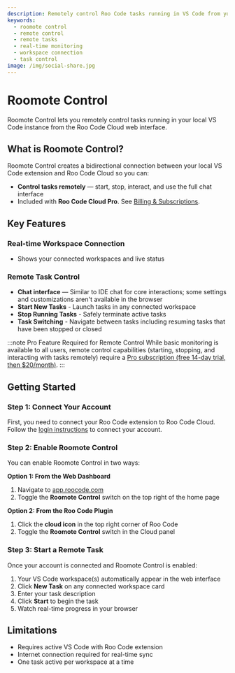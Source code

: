 ```yaml
---
description: Remotely control Roo Code tasks running in VS Code from your browser. Monitoring is provided by Task Sync.
keywords:
  - roomote control
  - remote control
  - remote tasks
  - real-time monitoring
  - workspace connection
  - task control
image: /img/social-share.jpg
---
```



# Roomote Control

Roomote Control lets you remotely control tasks running in your local VS Code instance from the Roo Code Cloud web interface.

## What is Roomote Control?

Roomote Control creates a bidirectional connection between your local VS Code extension and Roo Code Cloud so you can:

- **Control tasks remotely** — start, stop, interact, and use the full chat interface
- Included with **Roo Code Cloud Pro**. See [Billing & Subscriptions](/roo-code-cloud/billing-subscriptions#pro-plan-20month).

## Key Features

### Real-time Workspace Connection

- Shows your connected workspaces and live status


### Remote Task Control

- **Chat interface** — Similar to IDE chat for core interactions; some settings and customizations aren't available in the browser
- **Start New Tasks** - Launch tasks in any connected workspace
- **Stop Running Tasks** - Safely terminate active tasks
- **Task Switching** - Navigate between tasks including resuming tasks that have been stopped or closed

:::note Pro Feature Required for Remote Control
While basic monitoring is available to all users, remote control capabilities (starting, stopping, and interacting with tasks remotely) require a [Pro subscription (free 14-day trial, then $20/month)](/roo-code-cloud/billing-subscriptions#pro-plan-20month).
:::

## Getting Started

### Step 1: Connect Your Account

First, you need to connect your Roo Code extension to Roo Code Cloud. Follow the [login instructions](/roo-code-cloud/login#getting-started) to connect your account.

### Step 2: Enable Roomote Control

You can enable Roomote Control in two ways:

**Option 1: From the Web Dashboard**
1. Navigate to [app.roocode.com](https://app.roocode.com)
2. Toggle the **Roomote Control** switch on the top right of the home page

**Option 2: From the Roo Code Plugin**
1. Click the **cloud icon** <Codicon name="cloud" /> in the top right corner of Roo Code
2. Toggle the **Roomote Control** switch in the Cloud panel

### Step 3: Start a Remote Task

Once your account is connected and Roomote Control is enabled:
1. Your VS Code workspace(s) automatically appear in the web interface
2. Click **New Task** on any connected workspace card
3. Enter your task description
4. Click **Start** to begin the task
5. Watch real-time progress in your browser


## Limitations

- Requires active VS Code with Roo Code extension
- Internet connection required for real-time sync
- One task active per workspace at a time